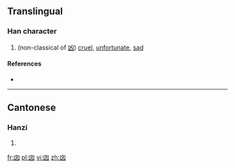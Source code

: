 ==Translingual==

===Han character===
{{Han char|rn=17|rad=凵|as=04|sn=6|four=|canj=山卜大 (UYK)|ids=⿶[[凵]][[文]]}}

# (non-classical of [[凶]]) [[cruel]], [[unfortunate]], [[sad]]

====References====
* {{Han ref|kx=0135.151|uh=34D9|ud=13529}}

----

==Cantonese==

===Hanzi===
{{yue-hanzi|jyut=[[hung1]], [[kung4]]|y=hung1, kung4}}

# {{defn|lang=yue|sort=凵04}}

[[fr:㓙]]
[[pl:㓙]]
[[vi:㓙]]
[[zh:㓙]]